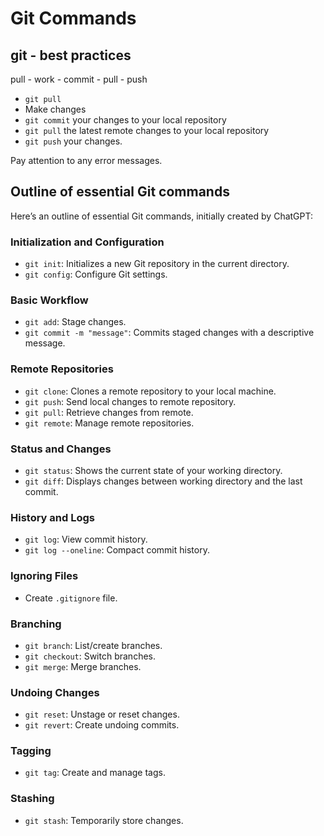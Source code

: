 # Git Commands

## git - best practices

pull - work - commit - pull - push 

* `git pull`
* Make changes
* `git commit` your changes to your local repository
* `git pull` the latest remote changes to your local repository
* `git push` your changes. 

Pay attention to any error messages.

## Outline of essential Git commands

Here's an outline of essential Git commands, initially created by ChatGPT:

### Initialization and Configuration

-   `git init`: Initializes a new Git repository in the current directory.
-   `git config`: Configure Git settings.

### Basic Workflow

-   `git add`: Stage changes.
-   `git commit -m "message"`: Commits staged changes with a descriptive message.

### Remote Repositories

-   `git clone`: Clones a remote repository to your local machine.
-   `git push`: Send local changes to remote repository.
-   `git pull`: Retrieve changes from remote.
-   `git remote`: Manage remote repositories.

### Status and Changes

-   `git status`: Shows the current state of your working directory.
-   `git diff`: Displays changes between working directory and the last commit.

### History and Logs

-   `git log`: View commit history.
-   `git log --oneline`: Compact commit history.

### Ignoring Files

-   Create `.gitignore` file.

### Branching

-   `git branch`: List/create branches.
-   `git checkout`: Switch branches.
-   `git merge`: Merge branches.

### Undoing Changes

-   `git reset`: Unstage or reset changes.
-   `git revert`: Create undoing commits.

### Tagging

-   `git tag`: Create and manage tags.

### Stashing

-   `git stash`: Temporarily store changes.
